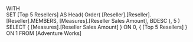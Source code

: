 WITH   
SET [Top 5 Resellers] AS
	Head( Order( [Reseller].[Reseller].[Reseller].MEMBERS,
	             [Measures].[Reseller Sales Amount],
      	         BDESC ), 5 )
SELECT
	{ [Measures].[Reseller Sales Amount] } ON 0,
	{ [Top 5 Resellers] } ON 1
FROM
	[Adventure Works]
